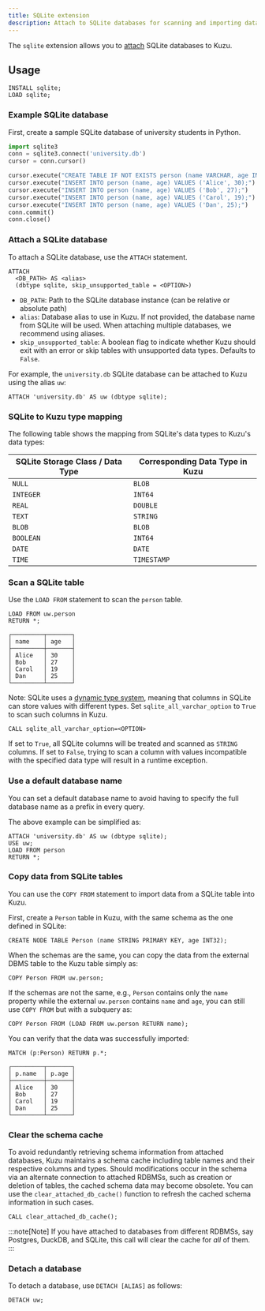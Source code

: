 ```yaml
---
title: SQLite extension
description: Attach to SQLite databases for scanning and importing data with dynamic type system support.
---
```


The `sqlite` extension allows you to [attach](/extensions/attach/rdbms) SQLite databases to Kuzu.

## Usage

```cypher
INSTALL sqlite;
LOAD sqlite;
```

### Example SQLite database

First, create a sample SQLite database of university students in Python.

```python
import sqlite3
conn = sqlite3.connect('university.db')
cursor = conn.cursor()

cursor.execute("CREATE TABLE IF NOT EXISTS person (name VARCHAR, age INTEGER);")
cursor.execute("INSERT INTO person (name, age) VALUES ('Alice', 30);")
cursor.execute("INSERT INTO person (name, age) VALUES ('Bob', 27);")
cursor.execute("INSERT INTO person (name, age) VALUES ('Carol', 19);")
cursor.execute("INSERT INTO person (name, age) VALUES ('Dan', 25);")
conn.commit()
conn.close()
```

### Attach a SQLite database

To attach a SQLite database, use the `ATTACH` statement.

```cypher
ATTACH
  <DB_PATH> AS <alias>
  (dbtype sqlite, skip_unsupported_table = <OPTION>)
```

- `DB_PATH`: Path to the SQLite database instance (can be relative or absolute path)
- `alias`: Database alias to use in Kuzu. If not provided, the database name from SQLite will be used.
  When attaching multiple databases, we recommend using aliases.
- `skip_unsupported_table`: A boolean flag to indicate whether Kuzu should exit with an error or skip
   tables with unsupported data types. Defaults to `False`.

For example, the `university.db` SQLite database can be attached to Kuzu using the alias `uw`:

```cypher
ATTACH 'university.db' AS uw (dbtype sqlite);
```

### SQLite to Kuzu type mapping

The following table shows the mapping from SQLite's data types to Kuzu's data types:

| SQLite Storage Class / Data Type            | Corresponding Data Type in Kuzu |
|--------------------------------------------|----------------------------------|
| `NULL`                                       | `BLOB`                            |
| `INTEGER`                                    | `INT64`                           |
| `REAL`                                       | `DOUBLE`                          |
| `TEXT`                                       | `STRING`                          |
| `BLOB`                                       | `BLOB`                            |
| `BOOLEAN`                                    | `INT64`                          |
| `DATE`                                       | `DATE`                           |
| `TIME`                                       | `TIMESTAMP`                      |

### Scan a SQLite table

Use the `LOAD FROM` statement to scan the `person` table.

```cypher
LOAD FROM uw.person
RETURN *;
```
```table
┌─────────┬───────┐
│ name    │ age   │
├─────────┼───────┤
│ Alice   │ 30    │
│ Bob     │ 27    │
│ Carol   │ 19    │
│ Dan     │ 25    │
└─────────┴───────┘
```

Note: SQLite uses a [dynamic type system](https://www.sqlite.org/datatype3.html),
meaning that columns in SQLite can store values with different types.
Set `sqlite_all_varchar_option` to `True` to scan such columns in Kuzu.

```cypher
CALL sqlite_all_varchar_option=<OPTION>
```
If set to `True`, all SQLite columns will be treated and scanned as `STRING` columns.
If set to `False`, trying to scan a column with values incompatible with the specified data type will result in a runtime exception.

### Use a default database name

You can set a default database name to avoid having to specify the full database name as a prefix in every query.

The above example can be simplified as:

```cypher
ATTACH 'university.db' AS uw (dbtype sqlite);
USE uw;
LOAD FROM person
RETURN *;
```

### Copy data from SQLite tables

You can use the `COPY FROM` statement to import data from a SQLite table into Kuzu.

First, create a `Person` table in Kuzu, with the same schema as the one defined in SQLite:

```cypher
CREATE NODE TABLE Person (name STRING PRIMARY KEY, age INT32);
```

When the schemas are the same, you can copy the data from the external DBMS table to the Kuzu table simply as:

```cypher
COPY Person FROM uw.person;
```
If the schemas are not the same, e.g., `Person` contains only the `name` property while the external `uw.person` contains
`name` and `age`, you can still use `COPY FROM` but with a subquery as:

```cypher
COPY Person FROM (LOAD FROM uw.person RETURN name);
```

You can verify that the data was successfully imported:

```cypher
MATCH (p:Person) RETURN p.*;
```

```table
┌─────────┬───────┐
│ p.name  │ p.age │
├─────────┼───────┤
│ Alice   │ 30    │
│ Bob     │ 27    │
│ Carol   │ 19    │
│ Dan     │ 25    │
└─────────┴───────┘
```

### Clear the schema cache

To avoid redundantly retrieving schema information from attached databases, Kuzu maintains a schema cache
including table names and their respective columns and types. Should modifications occur in the schema
via an alternate connection to attached RDBMSs, such as creation or deletion of tables, the cached
schema data may become obsolete. You can use the `clear_attached_db_cache()` function to refresh the cached
schema information in such cases.

```cypher
CALL clear_attached_db_cache();
```

:::note[Note]
If you have attached to databases from different RDBMSs, say Postgres, DuckDB, and SQLite,
this call will clear the cache for _all_ of them.
:::

### Detach a database

To detach a database, use `DETACH [ALIAS]` as follows:

```cypher
DETACH uw;
```
